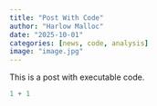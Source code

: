 ```yaml
---
title: "Post With Code"
author: "Harlow Malloc"
date: "2025-10-01"
categories: [news, code, analysis]
image: "image.jpg"
---
```


This is a post with executable code.

```r
1 + 1
```
